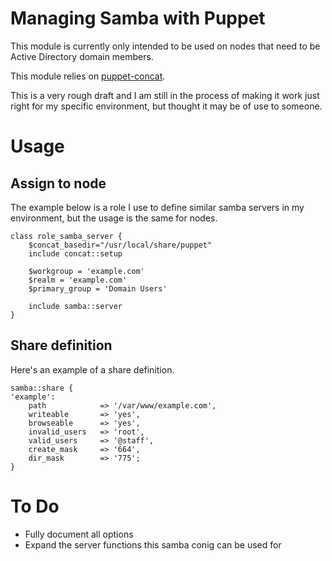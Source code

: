 = Managing Samba with Puppet =

This module is currently only intended to be used on nodes that need to be Active Directory domain members.

This module relies on [https://github.com/ripienaar/puppet-concat puppet-concat].

This is a very rough draft and I am still in the process of making it work just right for my specific environment, but thought it may be of use to someone.

= Usage =

== Assign to node ==

The example below is a role I use to define similar samba servers in my environment, but the usage is the same for nodes.

<pre>
class role_samba_server {
	$concat_basedir="/usr/local/share/puppet"
	include concat::setup

	$workgroup = 'example.com'
	$realm = 'example.com'
	$primary_group = 'Domain Users'

	include samba::server
}
</pre>

== Share definition ==

Here's an example of a share definition.

<pre>
samba::share {
'example':
	path			=> '/var/www/example.com',
	writeable		=> 'yes',
	browseable		=> 'yes',
	invalid_users	=> 'root',
	valid_users		=> '@staff',
	create_mask		=> '664',
	dir_mask		=> '775';
}
</pre>


= To Do = 

* Fully document all options
* Expand the server functions this samba conig can be used for
